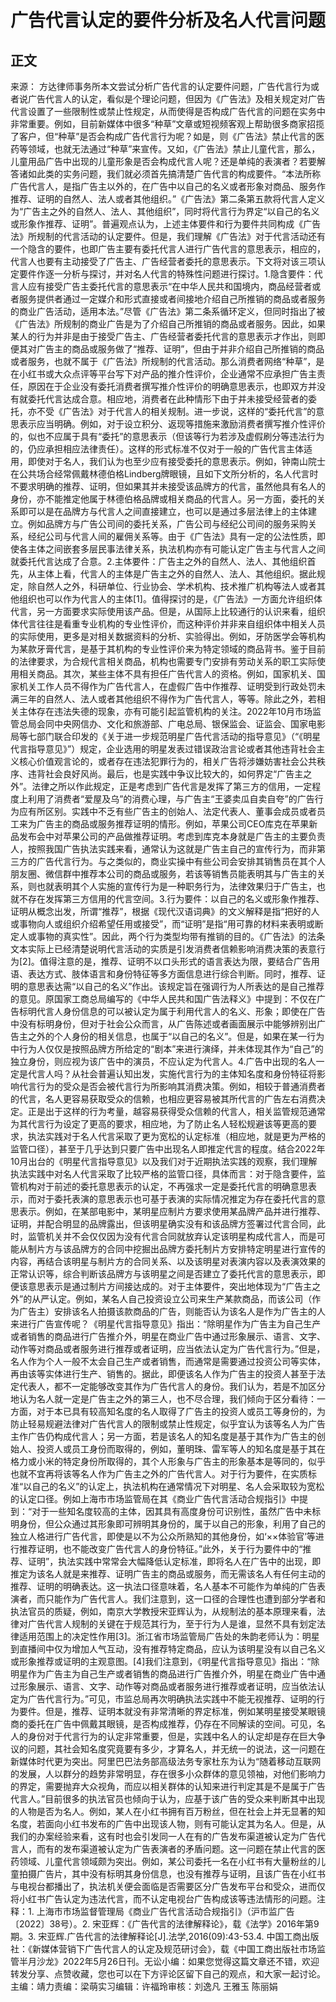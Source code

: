 # 广告代言认定的要件分析及名人代言问题
## 正文
来源： 方达律师事务所本文尝试分析广告代言的认定要件问题，广告代言行为或者说广告代言人的认定，看似是个理论问题，但因为《广告法》及相关规定对广告代言设置了一些限制性或禁止性规定，从而使得是否构成广告代言的问题在实务中非常重要。例如，目前新媒体中很多“种草”文章或短视频客观上帮助很多商家招揽了客户，但“种草”是否会构成广告代言行为呢？如是，则《广告法》禁止代言的医药等领域，也就无法通过“种草”来宣传。又如，《广告法》禁止儿童代言，那么，儿童用品广告中出现的儿童形象是否会构成代言人呢？还是单纯的表演者？若要解答诸如此类的实务问题，我们就必须首先搞清楚广告代言的构成要件。“本法所称广告代言人，是指广告主以外的，在广告中以自己的名义或者形象对商品、服务作推荐、证明的自然人、法人或者其他组织。”《广告法》第二条第五款将代言人定义为“广告主之外的自然人、法人、其他组织”，同时将代言行为界定“以自己的名义或形象作推荐、证明”。普遍观点认为，上述主体要件和行为要件共同构成《广告法》所规制的代言活动的认定要件。但是，我们理解《广告法》对于代言活动还有一个隐含的要件，也即广告主要有委托代言人进行广告代言的意思表示，相应的，代言人也要有主动接受了广告主、广告经营者委托的意思表示。下文将对该三项认定要件作逐一分析与探讨，并对名人代言的特殊性问题进行探讨。1.隐含要件：代言人应有接受广告主委托代言的意思表示“在中华人民共和国境内，商品经营者或者服务提供者通过一定媒介和形式直接或者间接地介绍自己所推销的商品或者服务的商业广告活动，适用本法。”尽管《广告法》第二条系循环定义，但同时指出了被《广告法》所规制的商业广告是为了介绍自己所推销的商品或者服务。因此，如果某人的行为并非是由于接受广告主、广告经营者委托代言的意思表示才作出，则即便其对广告主的商品或服务做了“推荐、证明”，但由于并非介绍自己所推销的商品或者服务，也就不属于《广告法》所规制的代言活动。那么消费者网络“种草”，是在小红书或大众点评等平台写下对产品的推介性评价，企业通常不应承担广告主责任，原因在于企业没有委托消费者撰写推介性评价的明确意思表示，也即双方并没有就委托代言达成合意。相应地，消费者在此种情形下由于并未接受经营者的委托，亦不受《广告法》对于代言人的相关规制。进一步说，这样的“委托代言”的意思表示应当明确。例如，对于设立积分、返现等措施来激励消费者撰写推介性评价的，似也不应属于具有“委托”的意思表示（但该等行为若涉及虚假刷分等违法行为的，仍应承担相应法律责任）。这样的形式标准不仅对于一般的广告代言主体适用，即使对于名人，我们认为也至少应有接受委托的意思表示。例如，钟南山院士在公共场合经常佩戴林德伯格Lindberg牌眼镜，且如下文所分析的，名人代言时不要求明确的推荐、证明，但如果其并未接受该品牌方的代言，虽然他具有名人的身份，亦不能推定他属于林德伯格品牌或相关商品的代言人。另一方面，委托的关系即可以是在品牌方与代言人之间直接建立，也可以是通过多层法律上的主体建立。例如品牌方与广告公司间的委托关系，广告公司与经纪公司间的服务采购关系，经纪公司与代言人间的雇佣关系等。由于《广告法》具有一定的公法性质，即使各主体之间嵌套多层民事法律关系，执法机构亦有可能认定广告主与代言人之间就委托代言达成了合意。2.主体要件：广告主之外的自然人、法人、其他组织首先，从主体上看，代言人的主体是广告主之外的自然人、法人、其他组织。据此规定，除自然人之外，科研单位、行业协会、学术机构、技术推广机构等法人或者其他组织也可以作为代言人的主体[1]。值得探讨的是，《广告法》一方面允许组织体代言，另一方面要求实际使用该产品。但是，从国际上比较通行的认识来看，组织体代言往往是看重专业机构的专业性评价，而这种评价并非来自组织体中相关人员的实际使用，更多是对相关数据资料的分析、实验得出。例如，牙防医学会等机构为某款牙膏代言，是基于其机构的专业性评价来为特定领域的商品背书。鉴于目前的法律要求，为合规代言相关商品，机构也需要专门安排有劳动关系的职工实际使用相关商品。其次，某些主体不具有担任广告代言人的资格。例如，国家机关、国家机关工作人员不得作为广告代言人，在虚假广告中作推荐、证明受到行政处罚未满三年的自然人、法人或者其他组织不得作为广告代言人，等等。除此之外，若相关主体存在违法失德的现象，亦有可能引起监管机构的关注。2022年10月市场监管总局会同中央网信办、文化和旅游部、广电总局、银保监会、证监会、国家电影局等七部门联合印发的《关于进一步规范明星广告代言活动的指导意见》（“《明星代言指导意见》”）规定，企业选用的明星发表过错误政治言论或者其他违背社会主义核心价值观言论的，或者存在违法犯罪行为的，相关广告将涉嫌妨害社会公共秩序、违背社会良好风尚。最后，也是实践中争议比较大的，如何界定“广告主之外”。法律之所以作此规定，正是考虑到广告代言是发挥了第三方的信用，一定程度上利用了消费者“爱屋及乌”的消费心理，与广告主“王婆卖瓜自卖自夸”的广告行为应有所区别。实践中不乏有些广告主的创始人、法定代表人、董事会成员或者员工来为广告主的商品或服务推荐证明的情形。例如，苹果公司CEO库克在苹果新品发布会中对苹果公司的产品做推荐证明。考虑到库克本身就是广告主的主要负责人，按照我国广告执法实践来看，通常认为这就是广告主自己的宣传行为，而非第三方的广告代言行为。与之类似的，商业实操中有些公司会安排其销售员在其个人朋友圈、微信群中推荐本公司的商品或服务，若该等销售员能表明其与广告主的关系，则也就表明其个人实施的宣传行为是一种职务行为，法律效果归于广告主，也就不存在发挥第三方信用的代言空间。3.行为要件：以自己的名义或形象作推荐、证明从概念出发，所谓“推荐”，根据《现代汉语词典》的文义解释是指“把好的人或事物向人或组织介绍希望任用或接受”，而“证明”是指“用可靠的材料来表明或断定人或事物的真实性”。因此，两个行为类型均带有推销的目的。《广告法》的法条文本实际上已经清楚说明代言活动的实质是引发消费者信赖影响消费决策的表意行为[2]。值得注意的是，推荐、证明不以口头形式的语言表达为限，要结合广告用语、表达方式、肢体语言和身份特征等多方面信息进行综合判断。同时，推荐、证明的意思表达需“以自己的名义”作出。该规定旨在强调行为人所表达的是自己推荐的意见。原国家工商总局编写的《中华人民共和国广告法释义》中提到：不仅在广告标明代言人身份信息的可以被认定为属于利用代言人的名义、形象；即使在广告中没有标明身份，但对于社会公众而言，从广告陈述或者画面展示中能够辨别出广告主之外的个人身份的相关信息，也属于“以自己的名义”。但是，如果在某一行为中行为人仅仅是按照品牌方所给定的“剧本”来进行演绎，并未体现其作为“自己”的独立身份，则应视为该广告中的演员，不应认定为代言人。4.广告中出现的名人一定是代言人吗？从社会普遍认知出发，实施代言行为的主体知名度和身份特征将影响代言行为的受众是否会被代言行为所影响其消费决策。例如，相较于普通消费者的代言，名人更容易获取受众的信赖，也相应更容易被其所代言的广告左右消费决定。正是出于这样的行为考量，越容易获得受众信赖的代言人，相关监管规范通常为其代言行为设定了更高的要求，相应地，为了防止名人轻松规避该等更高的要求，执法实践对于名人代言采取了更为宽松的认定标准（相应地，就是更为严格的监管口径），甚至于几乎达到只要广告中出现名人即推定代言的程度。结合2022年10月出台的《明星代言指导意见》以及我们对于近期执法实践的观察，我们理解执法实践中对名人代言采取了比较严格的监管口径，具体而言：对于隐含要件，监管机构对于前述的委托意思表示的认定，不再强求一定是委托代言的明确意思表示，而对于委托表演的意思表示也可基于表演的实际情况推定为存在委托代言的意思表示。例如，在某部电影中，某明星应制片方要求使用某品牌产品并进行推荐、证明，并配合明显的品牌露出，但该明星确实没有和该品牌方签署过代言合同，此时，监管机关并不会仅仅因为没有代言合同就放弃认定该明星构成代言人，而是可能从制片方与该品牌方的合同中挖掘出品牌方委托制片方安排特定明星进行宣传的内容，再结合该明星与制片方的合同关系、以及该明星对表演内容以及表演效果的正常认识等，综合判断该品牌方与该明星之间是否建立了委托代言的意思表示，即便该意思表示是通过制片方间接达成的。对于主体要件，突出地体现为“广告主之外”的从严认定。例如，某名人自己投资设立公司来生产某款商品，而该公司（作为广告主）安排该名人拍摄该款商品的广告，则能否认为该名人是作为广告主的人来进行广告宣传呢？《明星代言指导意见》指出：“除明星作为广告主为自己生产或者销售的商品进行广告推介外，明星在商业广告中通过形象展示、语言、文字、动作等对商品或者服务进行推荐或者证明，应当依法认定为广告代言行为。”但是，名人作为个人一般不太会自己生产或者销售，而通常是需要通过投资公司等实体，再由该等实体进行生产、销售的。据此，即便该名人作为广告主的投资人甚至于法定代表人，都不一定能够改变其作为广告代言人的身份。我们认为，若是不加区分地认为名人就一定是广告主之外的第三人，也不尽合理，我们倾向于区分看待：一方面，对于本已具有较高知名度的名人取得了广告主的投资人或员工等身份的，为防止轻易规避法律对广告代言人的限制或禁止性规定，似乎宜认为该等名人为广告主作广告仍构成代言人；另一方面，若是该名人的知名度是基于其作为广告主的创始人、投资人或员工身份而取得的，例如，董明珠、雷军等人的知名度是基于其在格力或小米的特定身份所取得的，其个人形象与广告主的形象基本是等同的，似乎也就不宜再将该等名人作为广告主之外的广告代言人。对于行为要件，在实质标准“以自己的名义”的认定上，执法机构在通常情况下对明星、名人会采取较为宽松的认定口径。例如上海市市场监管局在其《商业广告代言活动合规指引》中提到：“对于一些知名度较高的主体，因其具有高度身份可识别性，虽然广告中未标明身份，但公众通过其形象即可辨明其身份的，属于以自己的形象，利用了自己的独立人格进行广告代言，即使是以不为公众所熟知的其他身份，如‘××体验官’等进行推荐证明，也不能改变广告代言人的身份特征。”此外，关于行为要件中的“推荐、证明”，执法实践中常常会大幅降低认定标准，即将名人在广告中的出现，即推定为该名人就是来推荐、证明广告主的商品或服务，而无需该名人有任何主动的推荐、证明的明确表达。这一执法口径意味着，名人基本不可能作为单纯的广告表演者，而只能作为广告代言人。我们注意到，这一口径的合理性也遭到部分学者和执法官员的质疑，例如，南京大学教授宋亚辉认为，从规制法的基本原理来看，法律对广告代言人规制的关键在于规范其行为，至于行为人是谁，显然不具有划定法律适用范围上的决定性作用[3]。浙江省市场监管局广告处的朱韵老师认为：明星到直播间中仅为增加人气互动，没有推荐特定商品，应认为该明星没有以自己名义或形象推荐或证明的主观意图。[4]我们注意到，《明星代言指导意见》指出：“除明星作为广告主为自己生产或者销售的商品进行广告推介外，明星在商业广告中通过形象展示、语言、文字、动作等对商品或者服务进行推荐或者证明，应当依法认定为广告代言行为。”可见，市监总局再次明确执法实践中不能无视推荐、证明的行为要件。但是，推荐、证明本就没有非常清晰的界定标准，例如某明星接受某眼镜商的委托在广告中佩戴其眼镜，是否构成推荐，仍存在不同解读的空间。可见，名人的身份对于代言行为的认定非常重要，但是，实践中名人的认定却是存在巨大争议的问题，其社会知名度究竟要有多少，才算名人，并无统一的说法，这一问题在新媒体时代更为突出。阿里巴巴法务部高级法务专家杜东为认为“随着移动互联网的发展，人以群分的趋势非常明显，存在很多小众群体的意见领袖，对他们影响力的界定，需要抛弃大众视角，而应以相关群体的认知来进行判定其是不是属于广告代言人。”目前很多的执法官员也倾向于认为，应基于该广告的受众来判断其中出现的人物是否为名人。例如，某人在小红书拥有百万粉丝，但在社会上并无显著的知名度，若面向小红书发布的广告中出现该人物，则有可能认定其为名人。但是，从我们的办案经验来看，这有时也会引发同一人在有的广告发布渠道被认定为广告代言人，而有的发布渠道被认定为广告表演者的矛盾问题。这一问题在禁止代言的医药领域、儿童代言领域颇为突出。例如，某公司委托一名在小红书有大量粉丝的儿童拍摄广告片，其中没有标明其身份信息，也没有推荐与证明，且该广告在小红书与电视台都播出了，执法机关便会面临是否需要区分广告发布平台和受众，进而仅将小红书广告认定为违法代言，而不认定电视台广告构成该等违法情形的问题。注释：1. 上海市市场监督管理局《商业广告代言活动合规指引》（沪市监广告〔2022〕38号）。2. 宋亚辉：《广告代言的法律解释论》，载《法学》2016年第9期。3. 宋亚辉.广告代言的法律解释论[J].法学,2016(09):43-53.4. 中国工商出版社：《新媒体营销下广告代言人的认定及规范研讨会》，载《中国工商出版社市场监管半月沙龙》2022年5月26日刊。无讼小编：如果您觉得这篇文章还不错，欢迎转发分享、点赞收藏，您也可以在下方评论区留下自己的观点，和大家一起讨论。主编：靖力责编：梁萌实习编辑：许福玲审核：刘逸凡 王雅玉 陈丽娟